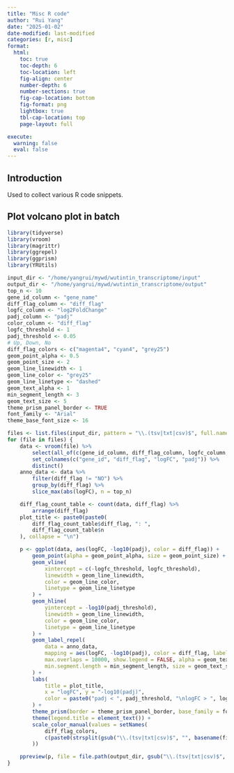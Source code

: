 ```yaml
---
title: "Misc R code"
author: "Rui Yang"
date: "2025-01-02"
date-modified: last-modified
categories: [r, misc]
format:
  html:
    toc: true
    toc-depth: 6
    toc-location: left
    fig-align: center
    number-depth: 6
    number-sections: true
    fig-cap-location: bottom
    fig-format: png
    lightbox: true
    tbl-cap-location: top
    page-layout: full

execute:
  warning: false
  eval: false
---
```


## Introduction

Used to collect various R code snippets.

## Plot volcano plot in batch

```r
library(tidyverse)
library(vroom)
library(magrittr)
library(ggrepel)
library(ggprism)
library(YRUtils)

input_dir <- "/home/yangrui/mywd/wutintin_transcriptome/input"
output_dir <- "/home/yangrui/mywd/wutintin_transcriptome/output"
top_n <- 10
gene_id_column <- "gene_name"
diff_flag_column <- "diff_flag"
logfc_column <- "log2FoldChange"
padj_column <- "padj"
color_column <- "diff_flag"
logfc_threshold <- 1
padj_threshold <- 0.05
# Up, Down, No
diff_flag_colors <- c("magenta4", "cyan4", "grey25")
geom_point_alpha <- 0.5
geom_point_size <- 2
geom_line_linewidth <- 1
geom_line_color <- "grey25"
geom_line_linetype <- "dashed"
geom_text_alpha <- 1
min_segment_length <- 3
geom_text_size <- 5
theme_prism_panel_border <- TRUE
font_family <- "Arial"
theme_base_font_size <- 16

files <- list.files(input_dir, pattern = "\\.(tsv|txt|csv)$", full.names = TRUE, recursive = FALSE)
for (file in files) {
    data <- vroom(file) %>%
        select(all_of(c(gene_id_column, diff_flag_column, logfc_column, padj_column))) %>%
        set_colnames(c("gene_id", "diff_flag", "logFC", "padj")) %>%
        distinct()
    anno_data <- data %>%
        filter(diff_flag != "NO") %>%
        group_by(diff_flag) %>%
        slice_max(abs(logFC), n = top_n)

    diff_flag_count_table <- count(data, diff_flag) %>%
        arrange(diff_flag)
    plot_title <- paste0(paste0(
        diff_flag_count_table$diff_flag, ": ",
        diff_flag_count_table$n
    ), collapse = "\n")

    p <- ggplot(data, aes(logFC, -log10(padj), color = diff_flag)) +
        geom_point(alpha = geom_point_alpha, size = geom_point_size) +
        geom_vline(
            xintercept = c(-logfc_threshold, logfc_threshold),
            linewidth = geom_line_linewidth,
            color = geom_line_color,
            linetype = geom_line_linetype
        ) +
        geom_hline(
            yintercept = -log10(padj_threshold),
            linewidth = geom_line_linewidth,
            color = geom_line_color,
            linetype = geom_line_linetype
        ) +
        geom_label_repel(
            data = anno_data,
            mapping = aes(logFC, -log10(padj), color = diff_flag, label = gene_id),
            max.overlaps = 10000, show.legend = FALSE, alpha = geom_text_alpha,
            min.segment.length = min_segment_length, size = geom_text_size
        ) +
        labs(
            title = plot_title,
            x = "logFC", y = "-log10(padj)",
            color = paste0("padj < ", padj_threshold, "\nlogFC > ", logfc_threshold)
        ) +
        theme_prism(border = theme_prism_panel_border, base_family = font_family, base_size = theme_base_font_size) +
        theme(legend.title = element_text()) +
        scale_color_manual(values = setNames(
            diff_flag_colors,
            c(paste0(strsplit(gsub("\\.(tsv|txt|csv)$", "", basename(file)), "_vs_", fixed = TRUE)[[1]], " Up"), "NO")
        ))

    ppreview(p, file = file.path(output_dir, gsub("\\.(tsv|txt|csv)$", ".pdf", basename(file))))
}
```
